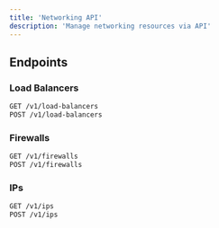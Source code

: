 ```yaml
---
title: 'Networking API'
description: 'Manage networking resources via API'
---
```


## Endpoints

### Load Balancers

```bash
GET /v1/load-balancers
POST /v1/load-balancers
```

### Firewalls

```bash
GET /v1/firewalls
POST /v1/firewalls
```

### IPs

```bash
GET /v1/ips
POST /v1/ips
```
